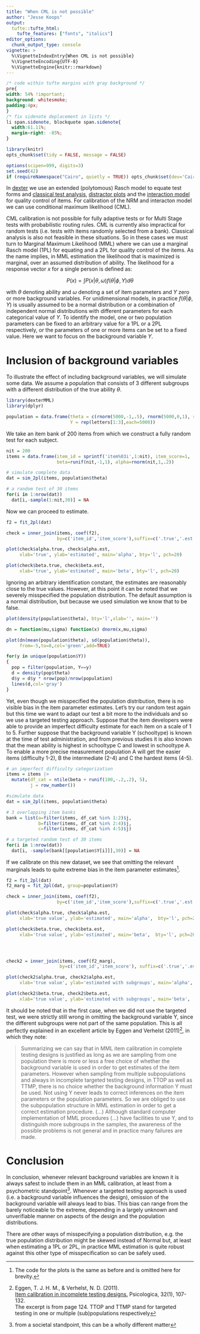 ```yaml
---
title: "When CML is not possible"
author: "Jesse Koops"
output: 
  tufte::tufte_html:
    tufte_features: ["fonts", "italics"]
editor_options: 
  chunk_output_type: console
vignette: >
  %\VignetteIndexEntry{When CML is not possible}
  %\VignetteEncoding{UTF-8}
  %\VignetteEngine{knitr::rmarkdown}
---
```


```css
/* code within tufte margins with gray background */
pre{
width: 54% !important;
background: whitesmoke;
padding:4px;
}
/* fix sidenote deplacement in lists */
li span.sidenote, blockquote span.sidenote{
  width:61.11%;
  margin-right: -85%;
}
```

```r
library(knitr)
opts_chunk$set(tidy = FALSE, message = FALSE)

options(scipen=999, digits=3)
set.seed(42)
if (requireNamespace("Cairo", quietly = TRUE)) opts_chunk$set(dev='CairoPNG')
```

In [dexter](https://dexter-psychometrics.github.io/dexter/) we use an extended (polytomous) Rasch model to equate test forms and [classical test analysis](https://dexter-psychometrics.github.io/dexter/reference/tia_tables.html), [distractor plots](https://dexter-psychometrics.github.io/dexter/reference/distractor_plot.html) and the [interaction model](https://dexter-psychometrics.github.io/dexter/reference/fit_inter.html) for quality control of items. For calibration of the NRM and interacton model we can use conditional maximum likelihood (CML).

CML calibration is not possible for fully adaptive tests or for Multi Stage tests with probabilistic routing rules. CML is currently also impractical for random tests (i.e. tests with items randomly selected from a bank). Classical analysis is also not feasible in these situations. So in these cases we must turn to Marginal Maximum Likelihood (MML) where we can use a marginal Rasch model (1PL) for equating and a 2PL for quality control of the items. As the name implies, in MML estimation the likelihood that is maximized is marginal, over an assumed distribution of ability. The likelihood for a response vector $x$ for a single person is defined as:

$$
P(x) = \int P(x|\theta, \omega)f(\theta|\phi,Y)d\theta
$$

with $\theta$ denoting ability and $\omega$ denoting a set of item parameters and $Y$ zero or more background variables. For unidimensional models, in practice $f(\theta|\phi,Y)$ is usually assumed to be a normal distribution or a combination of independent normal distributions with different parameters for each categorical value of $Y$. To identify the model, one or two population parameters can be fixed to an arbitrary value for a 1PL or a 2PL respectively, or the parameters of one or more items can be set to a fixed value. Here we want to focus on the background variable $Y$. 

# Inclusion of background variables

To illustrate the effect of including background variables, we will simulate some data. We assume a population that consists of 3 different subgroups with a different distribution of the true ability $\theta$.

```r
library(dexterMML)
library(dplyr)

population = data.frame(theta = c(rnorm(5000,-1,.5), rnorm(5000,0,1), rnorm(5000,1,2)),
                        Y = rep(letters[1:3],each=5000))
```

We take an item bank of 200 items from which we construct a fully random test for each subject.

```r
nit = 200
items = data.frame(item_id = sprintf('item%03i',1:nit), item_score=1, 
                   beta=runif(nit,-1,1), alpha=rnorm(nit,1,.2))

# simulate complete data
dat = sim_2pl(items, population$theta)

# a random test of 30 items
for(i in 1:nrow(dat))
  dat[i,-sample(1:nit,30)] = NA
```


Now we can proceed to estimate.

```r
f2 = fit_2pl(dat)

check = inner_join(items, coef(f2), 
                   by=c('item_id','item_score'),suffix=c('.true','.est'))

plot(check$alpha.true, check$alpha.est, 
     xlab='true', ylab='estimated', main='alpha', bty='l', pch=20)

plot(check$beta.true, check$beta.est, 
     xlab='true', ylab='estimated', main='beta', bty='l', pch=20)
```

Ignoring an arbitrary identification constant, the estimates are reasonably close to the true values. However, at this point it can be noted that we severely misspecified the population distribution. The default assumption is a normal distribution, but because we used simulation we know that to be false.

```r
plot(density(population$theta), bty='l',xlab='', main='')

dn = function(mu,sigma) function(x) dnorm(x,mu,sigma)

plot(dn(mean(population$theta), sd(population$theta)), 
     from=-5,to=8,col='green',add=TRUE)

for(y in unique(population$Y))
{
  pop = filter(population, Y==y)
  d = density(pop$theta)
  d$y = d$y * nrow(pop)/nrow(population)
  lines(d,col='gray')
}

```

Yet, even though we misspecified the population distribution, there is no visible bias in the item parameter estimates. Let's try our random test again but this time we want to adapt our test a bit more to the individuals and so we use a targeted testing approach. Suppose that the item developers were able to provide an imperfect difficulty estimate for each item on a scale of 1 to 5. Further suppose that the background variable Y (schooltype) is known at the time of test administration, and from previous studies it is also known that the mean ability is highest in schooltype C and lowest in schooltype A. To enable a more precise measurement population A will get the easier items (difficulty 1-2), B the intermediate (2-4) and C the hardest items (4-5).

```r
# an imperfect difficulty categorization
items = items |>
  mutate(df_cat = ntile(beta + runif(100,-.2,.2), 5),
         j = row_number()) 

#simulate data
dat = sim_2pl(items, population$theta)

# 3 overlapping item banks
bank = list(a=filter(items, df_cat %in% 1:2)$j,
            b=filter(items, df_cat %in% 2:4)$j,
            c=filter(items, df_cat %in% 4:5)$j)

# a targeted random test of 30 items
for(i in 1:nrow(dat))
  dat[i, -sample(bank[[population$Y[i]]],30)] = NA

```

If we calibrate on this new dataset, we see that omitting the relevant marginals leads to quite extreme bias in the item parameter estimates^[The code for the plots is the same as before and is omitted here for brevity.]. 


```r
f2 = fit_2pl(dat)
f2_marg = fit_2pl(dat, group=population$Y)
```

```r
check = inner_join(items, coef(f2), 
                   by=c('item_id','item_score'),suffix=c('.true','.est'))

plot(check$alpha.true, check$alpha.est, 
     xlab='true value', ylab='estimated', main='alpha',  bty='l', pch=20)

plot(check$beta.true, check$beta.est, 
     xlab='true value', ylab='estimated', main='beta',  bty='l', pch=20)




check2 = inner_join(items, coef(f2_marg), 
                    by=c('item_id','item_score'), suffix=c('.true','.est'))

plot(check2$alpha.true, check2$alpha.est, 
     xlab='true value', ylab='estimated with subgroups', main='alpha',  bty='l', pch=20)

plot(check2$beta.true, check2$beta.est, 
     xlab='true value', ylab='estimated with subgroups', main='beta',  bty='l', pch=20)


```


It should be noted that in the first case, when we did not use the targeted test, we were strictly still wrong in omitting the background variable Y, since the different subgroups were not part of the same population. This is all perfectly explained in an excellent article by Eggen and Verhelst (2011)^[Eggen, T. J. H. M., & Verhelst, N. D. (2011). <br/> [Item calibration in incomplete testing designs.](https://research.utwente.nl/en/publications/item-calibration-in-incomplete-testing-designs) Psicologica, 32(1), 107-132.<br/>The excerpt is from page 124. TTOP and TTMP stand for targeted testing in one or multiple (sub)populations respectively], in which they note:

> Summarizing we can say that in MML item calibration in complete testing designs is
justified as long as we are sampling from one population there is more or less a free choice of
whether the background variable is used in order to get estimates of the item parameters. However
when sampling from multiple subpopulations and always in incomplete targeted testing designs, in
TTOP as well as TTMP, there is no choice whether the background information Y must be used.
Not using Y never leads to correct inferences on the item parameters or the population parameters.
So we are obliged to use the subpopulation structure in MML estimation in order to get a correct
estimation procedure. (...) Although
standard computer implementation of MML procedures (...) have facilities
to use Y, and to distinguish more subgroups in the samples, the awareness of the possible problems
is not general and in practice many failures are made.

# Conclusion

In conclusion, whenever relevant background variables are known it is always safest to include them in an MML calibration, at least from a psychometric standpoint^[from a societal standpoint, this can be a wholly different matter]. Whenever a targeted testing approach is used (i.e. a background variable influences the design), omission of the background variable will always lead to bias. This bias can range from the barely noticeable to the extreme, depending in a largely unknown and unverifiable manner on aspects of the design and the population distributions. 

There are other ways of misspecifying a population distribution, e.g. the true population distribution might be skewed instead of Normal but, at least when estimating a 1PL or 2PL, in practice MML estimation is quite robust against this other type of misspecification so can be safely used.


